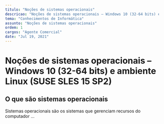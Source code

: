 ```yaml
---
titulo: "Noções de sistemas operacionais"
descricao: "Noções de sistemas operacionais – Windows 10 (32-64 bits) e ambiente Linux (SUSE SLES 15 SP2)"
tema: "Conhecimentos de Informática"
assunto: "Noções de sistemas operacionais"
ordem: 1
cargos: "Agente Comercial"
date: "Jul 19, 2021"
---
```


# Noções de sistemas operacionais – Windows 10 (32-64 bits) e ambiente Linux (SUSE SLES 15 SP2) 

## O que são sistemas operacionais

Sistemas operacionais são os sistemas que gerenciam recursos do computador ...